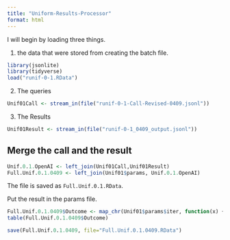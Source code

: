 ```yaml
---
title: "Uniform-Results-Processor"
format: html
---
```


I will begin by loading three things.  

1. the data that were stored from creating the batch file.

```r
library(jsonlite)
library(tidyverse)
load("runif-0-1.RData")
```

2. The queries

```r
Unif01Call <- stream_in(file("runif-0-1-Call-Revised-0409.jsonl"))
```

3. The Results

```r
Unif01Result <- stream_in(file("runif-0-1_0409_output.jsonl"))
```

## Merge the call and the result

```r
Unif.0.1.OpenAI <- left_join(Unif01Call,Unif01Result)
Full.Unif.0.1.0409 <- left_join(Unif01$params, Unif.0.1.OpenAI)
```

The file is saved as `Full.Unif.0.1.RData`.

Put the result in the params file.

```r
Full.Unif.0.1.0409$Outcome <- map_chr(Unif01$params$iter, function(x) { unlist(Unif01Result$response$body$choices[[x]][[2]][2]) })
table(Full.Unif.0.1.0409$Outcome)
```

```r
save(Full.Unif.0.1.0409, file="Full.Unif.0.1.0409.RData")
```

